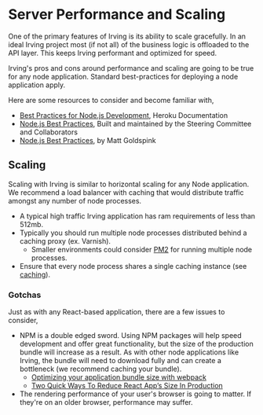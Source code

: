<Meta title="Features|Server Performance and Scaling" />

# Server Performance and Scaling
One of the primary features of Irving is its ability to scale gracefully. In an ideal Irving project most (if not all) of the business logic is offloaded to the API layer. This keeps Irving performant and optimized for speed.

Irving's pros and cons around performance and scaling are going to be true for any node application. Standard best-practices for deploying a node application apply.

Here are some resources to consider and become familiar with,
* [Best Practices for Node.js Development](https://devcenter.heroku.com/articles/node-best-practices), Heroku Documentation
* [Node.js Best Practices](https://github.com/goldbergyoni/nodebestpractices), Built and maintained by the Steering Committee and Collaborators
* [Node.js Best Practices](https://www.codementor.io/mattgoldspink/nodejs-best-practices-du1086jja), by Matt Goldspink

## Scaling
Scaling with Irving is similar to horizontal scaling for any Node application. We recommend a load balancer with caching that would distribute traffic amongst any number of node processes.

* A typical high traffic Irving application has ram requirements of less than 512mb.
* Typically you should run multiple node processes distributed behind a caching proxy (ex. Varnish).
  - Smaller environments could consider [PM2](http://pm2.keymetrics.io/) for running multiple node processes.
* Ensure that every node process shares a single caching instance (see [caching](Caching)).

### Gotchas
Just as with any React-based application, there are a few issues to consider,
* NPM is a double edged sword. Using NPM packages will help speed development and offer great functionality, but the size of the production bundle will increase as a result. As with other node applications like Irving, the bundle will need to download fully and can create a bottleneck (we recommend caching your bundle).
  - [Optimizing your application bundle size with webpack
](https://hackernoon.com/optimising-your-application-bundle-size-with-webpack-e85b00bab579)
  - [Two Quick Ways To Reduce React App’s Size In Production
](https://medium.com/@rajaraodv/two-quick-ways-to-reduce-react-apps-size-in-production-82226605771a)
* The rendering performance of your user's browser is going to matter. If they're on an older browser, performance may suffer.
